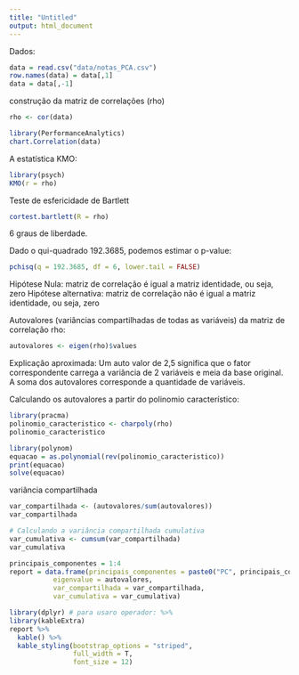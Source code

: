 ```yaml
---
title: "Untitled"
output: html_document
---
```


Dados:
```r
data = read.csv("data/notas_PCA.csv")
row.names(data) = data[,1]
data = data[,-1]
```


construção da matriz de correlações (rho)
```r
rho <- cor(data)

library(PerformanceAnalytics)
chart.Correlation(data)
```

A estatística KMO:
```r
library(psych)
KMO(r = rho)
```

Teste de esfericidade de Bartlett
```r
cortest.bartlett(R = rho)
```
6 graus de liberdade. 

Dado o qui-quadrado 192.3685, podemos estimar o p-value:
```r
pchisq(q = 192.3685, df = 6, lower.tail = FALSE)
```

Hipótese Nula: matriz de correlação é igual a matriz identidade, ou seja, zero
Hipótese alternativa: matriz de correlação não é igual a matriz identidade, ou seja, zero

Autovalores (variâncias compartilhadas de todas as variáveis) da matriz de correlação rho:
```r
autovalores <- eigen(rho)$values
```

Explicação aproximada: Um auto valor de 2,5 significa que o fator correspondente carrega a variância de 2 variáveis e meia da base original. A soma dos autovalores corresponde a quantidade de variáveis.

Calculando os autovalores a partir do polinomio característico:
```r
library(pracma)
polinomio_caracteristico <- charpoly(rho)
polinomio_caracteristico 
```

```r
library(polynom)
equacao = as.polynomial(rev(polinomio_caracteristico))
print(equacao)
solve(equacao)
```

variância compartilhada
```r
var_compartilhada <- (autovalores/sum(autovalores))
var_compartilhada

# Calculando a variância compartilhada cumulativa
var_cumulativa <- cumsum(var_compartilhada)
var_cumulativa
```
```r
principais_componentes = 1:4
report = data.frame(principais_componentes = paste0("PC", principais_componentes),
           eigenvalue = autovalores,
           var_compartilhada = var_compartilhada,
           var_cumulativa = var_cumulativa)

```

```r
library(dplyr) # para usaro operador: %>% 
library(kableExtra)
report %>% 
  kable() %>%
  kable_styling(bootstrap_options = "striped", 
                full_width = T, 
                font_size = 12)
```



